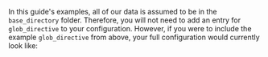 
<PartGlobDirectiveDetails />

In this guide's examples, all of our data is assumed to be in the `base_directory` folder.  Therefore, you will not need to add an entry for `glob_directive` to your configuration.  However, if you were to include the example `glob_directive` from above, your full configuration would currently look like:

```python title="Python" name="version-0.18 spark inferred datasource_config post glob_directive definition"
```